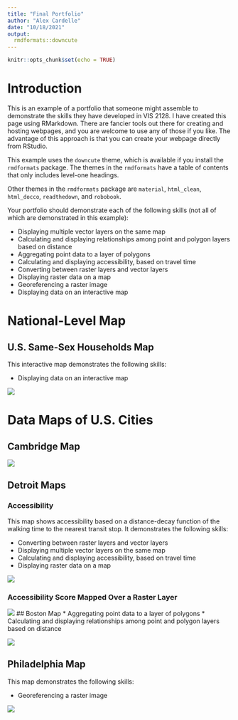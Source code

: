```yaml
---
title: "Final Portfolio"
author: "Alex Cardelle"
date: "10/18/2021"
output: 
  rmdformats::downcute
---
```


```r
knitr::opts_chunk$set(echo = TRUE)
```

# Introduction

This is an example of a portfolio that someone might assemble to demonstrate the skills they have developed in VIS 2128. I have created this page using RMarkdown. There are fancier tools out there for creating and hosting webpages, and you are welcome to use any of those if you like. The advantage of this approach is that you can create your webpage directly from RStudio.

This example uses the `downcute` theme, which is available if you install the `rmdformats` package. The themes in the `rmdformats` have a table of contents that only includes level-one headings.

Other themes in the `rmdformats` package are `material`, `html_clean`, `html_docco`, `readthedown`, and `robobook`.  

Your portfolio should demonstrate each of the following skills (not all of which are demonstrated in this example):

* Displaying multiple vector layers on the same map
* Calculating and displaying relationships among point and polygon layers based on distance
* Aggregating point data to a layer of polygons
* Calculating and displaying accessibility, based on travel time
* Converting between raster layers and vector layers
* Displaying raster data on a map
* Georeferencing a raster image
* Displaying data on an interactive map

# National-Level Map

## U.S. Same-Sex Households Map
This interactive map demonstrates the following skills: 

* Displaying data on an interactive map

[![](thumbnails/LGBT_interactive.png)](https://acardelle.github.io/portfolio/fullsize/LGBT_interactive.html){target="_blank"}

# Data Maps of U.S. Cities

## Cambridge Map
[![](thumbnails/cambridge_playgrounds.png)](https://acardelle.github.io/portfolio/fullsize/cambridge_playgrounds.pdf){target="_blank"}

## Detroit Maps

### Accessibility
This map shows accessibility based on a distance-decay function of the walking time to the nearest transit stop. It demonstrates the following skills:

* Converting between raster layers and vector layers
* Displaying multiple vector layers on the same map
* Calculating and displaying accessibility, based on travel time
* Displaying raster data on a map

[![](thumbnails/Alex_3B.png)](https://acardelle.github.io/portfolio/fullsize/Alex_3B_big.pdf){target="_blank"}

### Accessibility Score Mapped Over a Raster Layer
[![](thumbnails/Alex_4B.png)](https://acardelle.github.io/portfolio/fullsize/Alex_4B_big.pdf){target="_blank"}
## Boston Map
* Aggregating point data to a layer of polygons
* Calculating and displaying relationships among point and polygon layers based on distance

[![](thumbnails/Boston_ev_libraries.png)](https://acardelle.github.io/portfolio/fullsize/Boston_ev_libraries_big.pdf){target="_blank"}

## Philadelphia Map
This map demonstrates the following skills:

* Georeferencing a raster image

[![](thumbnails/philadelphia_small.png)](https://acardelle.github.io/portfolio/fullsize/Philadelphia_big.pdf){target="_blank"}


